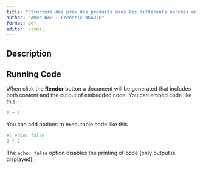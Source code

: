 ```yaml
---
title: "Structure des prix des produits dans les différents marchés en Côte d'Ivoire"
author: "Amed BAH ~ Frederic AKADJE"
format: pdf
editor: visual
---
```


## Description



## Running Code

When  click the **Render** button a document will be generated that includes both content and the output of embedded code. You can embed code like this:

```r
1 + 1
```

You can add options to executable code like this

```r
#| echo: false
2 * 2
```

The `echo: false` option disables the printing of code (only output is displayed).
